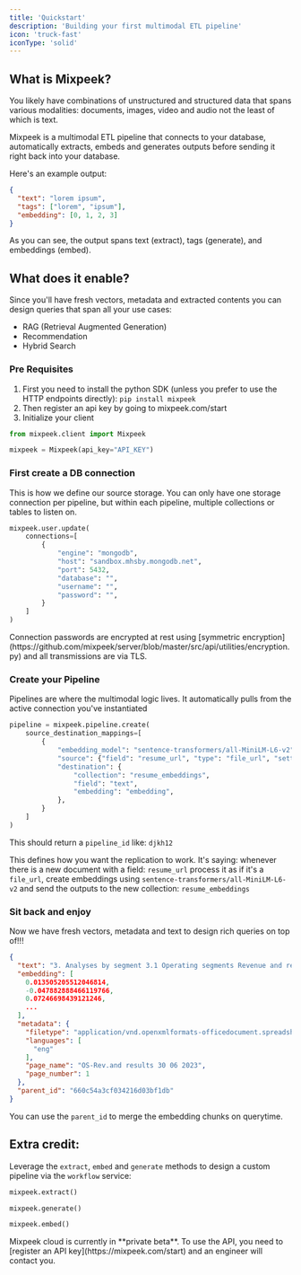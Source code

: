 ```yaml
---
title: 'Quickstart'
description: 'Building your first multimodal ETL pipeline'
icon: 'truck-fast'
iconType: 'solid'
---
```


## What is Mixpeek?

You likely have combinations of unstructured and structured data that spans various modalities: documents, images, video and audio not the least of which is text.

Mixpeek is a multimodal ETL pipeline that connects to your database, automatically extracts, embeds and generates outputs before sending it right back into your database.

Here's an example output:

```json
{
  "text": "lorem ipsum",
  "tags": ["lorem", "ipsum"],
  "embedding": [0, 1, 2, 3]
}
```

As you can see, the output spans text (extract), tags (generate), and embeddings (embed).

## What does it enable?

Since you'll have fresh vectors, metadata and extracted contents you can design queries that span all your use cases:

- RAG (Retrieval Augmented Generation)
- Recommendation
- Hybrid Search

### Pre Requisites

1. First you need to install the python SDK (unless you prefer to use the HTTP endpoints directly): `pip install mixpeek`
2. Then register an api key by going to mixpeek.com/start
3. Initialize your client

```python
from mixpeek.client import Mixpeek

mixpeek = Mixpeek(api_key="API_KEY")
```

### First create a DB connection

This is how we define our source storage. You can only have one storage connection per pipeline, but within each pipeline, multiple collections or tables to listen on.

```python Python
mixpeek.user.update(
    connections=[
        {
            "engine": "mongodb",
            "host": "sandbox.mhsby.mongodb.net",
            "port": 5432,
            "database": "",
            "username": "",
            "password": "",
        }
    ]
)
```

<Note>
  Connection passwords are encrypted at rest using [symmetric
  encryption](https://github.com/mixpeek/server/blob/master/src/api/utilities/encryption.py)
  and all transmissions are via TLS.
</Note>

### Create your Pipeline

Pipelines are where the multimodal logic lives. It automatically pulls from the active connection you've instantiated

```python
pipeline = mixpeek.pipeline.create(
    source_destination_mappings=[
        {
            "embedding_model": "sentence-transformers/all-MiniLM-L6-v2",
            "source": {"field": "resume_url", "type": "file_url", "settings": {}},
            "destination": {
                "collection": "resume_embeddings",
                "field": "text",
                "embedding": "embedding",
            },
        }
    ]
)
```

This should return a `pipeline_id` like: `djkh12`

This defines how you want the replication to work. It's saying: whenever there is a new document with a field: `resume_url` process it as if it's a `file_url`, create embeddings using `sentence-transformers/all-MiniLM-L6-v2` and send the outputs to the new collection: `resume_embeddings`

### Sit back and enjoy

Now we have fresh vectors, metadata and text to design rich queries on top of!!!

```json JSON
{
  "text": "3. Analyses by segment 3.1 Operating segments Revenue and results",
  "embedding": [
    0.013505205512046814,
    -0.047882888466119766,
    0.07246698439121246,
    ...
  ],
  "metadata": {
    "filetype": "application/vnd.openxmlformats-officedocument.spreadsheetml.sheet",
    "languages": [
      "eng"
    ],
    "page_name": "OS-Rev.and results 30 06 2023",
    "page_number": 1
  },
  "parent_id": "660c54a3cf034216d03bf1db"
}
```

You can use the `parent_id` to merge the embedding chunks on querytime.

## Extra credit:

Leverage the `extract`, `embed` and `generate` methods to design a custom pipeline via the `workflow` service:

```python
mixpeek.extract()

mixpeek.generate()

mixpeek.embed()
```

<Note>
  Mixpeek cloud is currently in **private beta**. To use the API, you need to
  [register an API key](https://mixpeek.com/start) and an engineer will contact
  you.
</Note>
